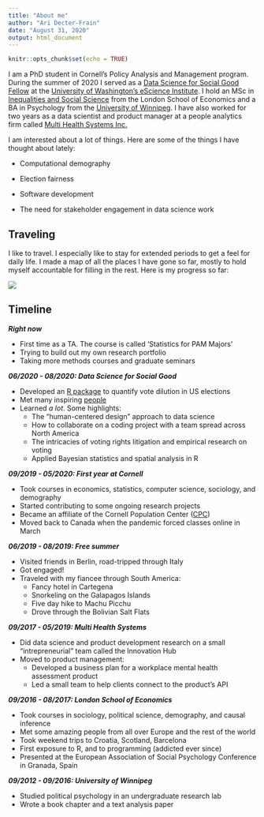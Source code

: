 ```yaml
---
title: "About me"
author: "Ari Decter-Frain"
date: "August 31, 2020"
output: html_document
---
```


```r
knitr::opts_chunk$set(echo = TRUE)
```

I am a PhD student in Cornell's Policy Analysis and Management program. During the summer of 2020 I served as a [Data Science for Social Good Fellow](https://escience.washington.edu/2020-data-science-for-social-good-projects) at the [University of Washington's eScience Institute](https://escience.washington.edu). I hold an MSc in [Inequalities and Social Science](https://www.lse.ac.uk/study-at-lse/Graduate/Degree-programmes-2020/MSc-Inequalities-and-Social-Science) from the London School of Economics and a BA in Psychology from the [University of Winnipeg](https://www.uwinnipeg.ca/). I have also worked for two years as a data scientist and product manager at a people analytics firm called [Multi Health Systems Inc.](https://mhs.com/)

I am interested about a lot of things. Here are some of the things I have thought about lately:

* Computational demography

* Election fairness

* Software development

* The need for stakeholder engagement in data science work

## Traveling

I like to travel. I especially like to stay for extended periods to get a feel for daily life. I made a map of all the places I have gone so far, mostly to hold myself accountable for filling in the rest. Here is my progress so far:

![](/map/travel_map.png)

## Timeline

_**Right now**_

* First time as a TA. The course is called 'Statistics for PAM Majors'
* Trying to build out my own research portfolio
* Taking more methods courses and graduate seminars

_**06/2020 - 08/2020: Data Science for Social Good**_

* Developed an [R package](https://github.com/RPVote/eiCompare) to quantify vote dilution in US elections
* Met many inspiring [people](https://escience.washington.edu/data-science-for-social-good-teams-summer-2020/)
* Learned _a lot_. Some highlights:
  * The "human-centered design" approach to data science
  * How to collaborate on a coding project with a team spread across North America
  * The intricacies of voting rights litigation and empirical research on voting
  * Applied Bayesian statistics and spatial analysis in R

_**09/2019 - 05/2020: First year at Cornell**_

* Took courses in economics, statistics, computer science, sociology, and demography
* Started contributing to some ongoing research projects
* Became an affiliate of the Cornell Population Center ([CPC](https://cpc.cornell.edu/))
* Moved back to Canada when the pandemic forced classes online in March

_**06/2019 - 08/2019: Free summer**_

* Visited friends in Berlin, road-tripped through Italy
* Got engaged!
* Traveled with my fiancee through South America:
  * Fancy hotel in Cartegena
  * Snorkeling on the Galapagos Islands
  * Five day hike to Machu Picchu
  * Drove through the Bolivian Salt Flats
  
_**09/2017 - 05/2019: Multi Health Systems**_

* Did data science and product development research on a small "intrepreneurial" team called the Innovation Hub
* Moved to product management: 
  * Developed a business plan for a workplace mental health assessment product
  * Led a small team to help clients connect to the product's API

_**09/2016 - 08/2017: London School of Economics**_

* Took courses in sociology, political science, demography, and causal inference
* Met some amazing people from all over Europe and the rest of the world
* Took weekend trips to Croatia, Scotland, Barcelona
* First exposure to R, and to programming (addicted ever since)
* Presented at the European Association of Social Psychology Conference in Granada, Spain

_**09/2012 - 09/2016: University of Winnipeg**_

* Studied political psychology in an undergraduate research lab
* Wrote a book chapter and a text analysis paper